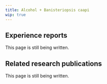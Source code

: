 ---
title: Alcohol + Banisteriopsis caapi
wip: true
---

## Experience reports

This page is still being written.

## Related research publications

This page is still being written.

